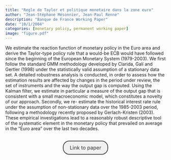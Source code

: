 ```yaml
---
title: "Regle de Taylor et politique monetaire dans la zone euro"
author: "Jean-Stéphane Mésonnier, Jean-Paul Renne"
description: "Banque de France Working Paper"
date: "10/1/2004"
categories: [monetary policy, permanent working paper]
image: "figure.pdf"
---
```


<!-- description: "Affine Term Structure Model that provides non-negative yields and is able to accommodate a short-term rate that stays at the zero lower bound (ZLB) for extended periods of time." -->

<!-- subtitle: -->

<!-- image: "figure.jpeg" -->


We estimate the reaction function of monetary policy in the Euro area and derive the Taylor-type policy rule that a would-be ECB would have followed since the beginning of the European Monetary System (1979-2003). We first follow the standard GMM methodology developed by Clarida, Galí and Gertler (1998) under the statistically valid assumption of a stationary data set. A detailed robustness analysis is conducted, in order to assess how the estimation results are affected by changes in the period under review, the set of instruments and the way the output gap is computed. Using the Kalman filter, we estimate in particular a measure of the output gap that is consistent with a small macroeconomic model, which constitutes a novelty of our approach. Secondly, we re- estimate the historical interest rate rule under the assumption of non-stationary data over the 1985-2003 period, following a methodology recently proposed by Gerlach-Kristen (2003). These empirical investigations lead to a reasonably robust descriptive tool of the systematic element in the monetary policy that prevailed on average in the “Euro area” over the last two decades.


```{=html}
<div  style="margin: 30px; text-align: center;">
<a class="btn btn-primary" href="https://publications.banque-france.fr/sites/default/files/medias/documents/working-paper_117_2004.pdf" role="button" target="_blank" style="            display: inline-block;
            padding: 10px 20px;
            border: 2px solid #333;
            border-radius: 20px;
            background-color: #f1f1f1;
            text-decoration: none;
            color: #333;
            margin: 0 10px;
            font-size: 16px;">Link to paper</a>
</div>
```


<!-- In order to have bibtex in place of R code, add in front matter: -->
<!-- format: -->
<!--   html: -->
<!--     code-fold: true -->
<!--     code-summary: "Bibtex" -->

<!-- ```{r essai, eval=FALSE} -->
<!-- article = { -->
<!--   author = {JPR}, -->
<!--   year=2010 -->
<!-- } -->
<!-- ``` -->

